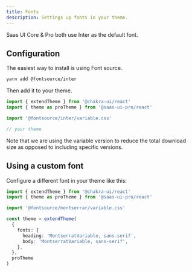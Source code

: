 ```yaml
---
title: Fonts
description: Settings up fonts in your theme.
---
```


Saas UI Core &amp; Pro both use Inter as the default font.

## Configuration

The easiest way to install is using Font source.

```bash
yarn add @fontsource/inter
```

Then add it to your theme.

```ts
import { extendTheme } from '@chakra-ui/react'
import { theme as proTheme } from '@saas-ui-pro/react'

import '@fontsource/inter/variable.css'

// your theme
```

<Info>
  Note that we are using the variable version to reduce the total download size
  as opposed to including specific versions.
</Info>

## Using a custom font

Configure a different font in your theme like this:

```ts
import { extendTheme } from '@chakra-ui/react'
import { theme as proTheme } from '@saas-ui-pro/react'

import '@fontsource/montserrar/variable.css'

const theme = extendTheme(
  {
    fonts: {
      heading: 'MontserratVariable, sans-serif',
      body: 'MontserratVariable, sans-serif',
    },
  },
  proTheme
)
```
